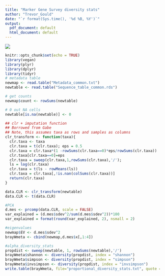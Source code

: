 ```yaml
---
title: "Marker Gene Survey diversity stats"
author: "Trevor_Gould"
date: "`r format(Sys.time(), '%d %B, %Y')`"
output:
  pdf_document: default
  html_document: default
---
```

![](/Users/goul0109/Documents/UMII-full-banner.png)

```r
knitr::opts_chunk$set(echo = TRUE)
library(vegan)
library(plyr)
library(dplyr)
library(tidyr)
# metadata table
newmap <- read.table("Metadata_common.txt")
newtable <- read.table("Sequence_table_common.rds")
```


```r
# get counts
newmap$count <- rowSums(newtable)

# 0 out NA cells
newtable[is.na(newtable)] <- 0

## clr + imputation function
## Borrowed from Gabe 
## Note, this assumes taxa as rows and samples as columns
clr_transform <- function(taxa){
  clr.taxa <- taxa
  clr.taxa = t(clr.taxa); eps = 0.5 
  clr.taxa = clr.taxa*(1 -rowSums(clr.taxa==0)*eps/rowSums(clr.taxa))
  clr.taxa[clr.taxa==0]=eps
  clr.taxa = sweep(clr.taxa,1,rowSums(clr.taxa),'/');
  ls = log(clr.taxa)
  clr.taxa = t(ls - rowMeans(ls))
  clr.taxa = clr.taxa[,!is.nan(colSums(clr.taxa))]
  return(clr.taxa)
}

data.CLR <- clr_transform(newtable)
data.CLR <- t(data.CLR)

#PCA
d.mes <- prcomp(data.CLR, scale = FALSE)
var_explained = (d.mes$sdev^2/sum(d.mes$sdev^2))*100
var_explained = format(round(var_explained, 2), nsmall = 2)

#eigenvalues
newmap$EV <- d.mes$sdev^2
brayWmeta <- cbind(newmap,d.mes$x[,1:4])

#alpha_diversity_stats
propdist <- sweep(newtable, 1, rowSums(newtable),'/')
brayWmeta$shannon <- diversity(propdist, index = "shannon")
brayWmeta$simpson <- diversity(propdist, index = "simpson")
brayWmeta$invsimpson <- diversity(propdist, index = "invsimpson")
write.table(brayWmeta, file="proportional_diversity_stats.txt", quote = FALSE)
```

